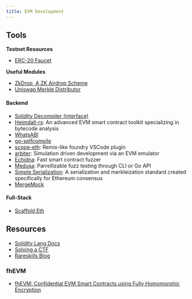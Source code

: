 ```yaml
---
title: EVM Development
---
```


## Tools 

**Testnet Resources**

- [ERC-20 Faucet](https://github.com/bokkypoobah/WeenusTokenFaucet?tab=readme-ov-file)

**Useful Modules**

- [ZkDrop, A ZK Airdrop Scheme](https://github.com/a16z/zkdrops)
- [Uniswap Merkle Distributor](https://github.com/Uniswap/merkle-distributor)

#### **Backend**

- [Solidity Decompiler (interface)](https://ethervm.io/decompile)
- [Heimdall-rs](https://github.com/Jon-Becker/heimdall-rs): An advanced EVM smart contract toolkit specializing in bytecode analysis
- [WhatsABI](https://github.com/shazow/whatsabi)
- [go-selfcompile](https://github.com/shazow/go-selfcompile)
- [scope-eth](https://marketplace.visualstudio.com/items?itemName=popular.scope-eth): Remix-like foundry VSCode plugin
- [arbiter](https://github.com/primitivefinance/arbiter): Simulation driven development via an EVM emulator
- [Echidna](https://github.com/crytic/echidna): Fast smart contract fuzzer
- [Medusa](https://github.com/crytic/medusa): Parrellizable fuzz testing through CLI or Go API
- [Simple Serialization](https://simpleserialize.com/): A serialization and merkleization standard created specifically for Ethereum consensus
- [MergeMock](https://github.com/protolambda/mergemock)



#### **Full-Stack**

- [Scaffold Eth](https://github.com/scaffold-eth/scaffold-eth-2)

## Resources

- [Solidity Lang Docs](https://docs.soliditylang.org/en/v0.8.21/)
- [Solving a CTF](https://x.com/vinami/status/1728482477965213760?s=20)
- [Rareskills Blog](https://www.rareskills.io/blog)


### fhEVM

- [fhEVM: Confidential EVM Smart Contracts using Fully Homomorphic Encryption](https://github.com/zama-ai/fhevm/blob/main/fhevm-whitepaper.pdf)